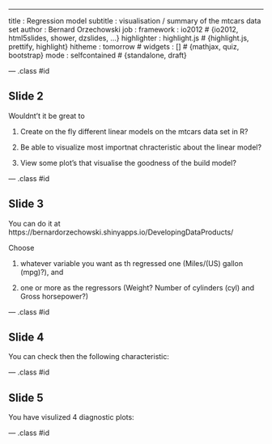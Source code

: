 ---
title       : Regression model
subtitle    : visualisation / summary of the mtcars data set
author      : Bernard Orzechowski
job         : 
framework   : io2012        # {io2012, html5slides, shower, dzslides, ...}
highlighter : highlight.js  # {highlight.js, prettify, highlight}
hitheme     : tomorrow      # 
widgets     : []            # {mathjax, quiz, bootstrap}
mode        : selfcontained # {standalone, draft}

--- .class #id 

## Slide 2

Wouldnt't it be great to  


1. Create on the fly different linear models on the mtcars data set in R? 


2. Be able to visualize most importnat chracteristic about the linear model?  


3. View some plot's that visualise the goodness of the build model?  


--- .class #id 

## Slide 3

You can do it at https://bernardorzechowski.shinyapps.io/DevelopingDataProducts/  

Choose  


1. whatever variable you want as th regressed one (Miles/(US) gallon (mpg)?), and  


2. one or more as the regressors (Weight? Number of cylinders (cyl) and Gross horsepower?)

--- .class #id 

## Slide 4

You can check then the following characteristic:


--- .class #id 

## Slide 5

You have visulized 4 diagnostic plots:



--- .class #id 




